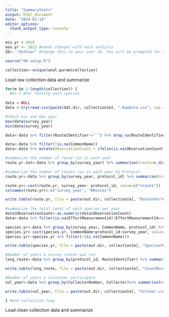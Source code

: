 ```yaml
---
title: "SummaryStats"
output: html_document
date: "2024-03-14"
editor_options: 
  chunk_output_type: console
---
```


```r

min.yr <-2018
max.yr <- 2023 #needs changes with each analysis
ID<- "dethier" #change this to your user ID. You will be prompted for a password. 

source("00-setup.R")

collection<-unique(anal.param$collection)

```

Load raw collection data and summarize

```r

for(m in 1:length(collection)) {
  #m<-1 #for testing each species
  
data <-NULL 
data <-try(read.csv(paste(dat.dir, collection[m], ".RawData.csv", sep = "")), silent = T)

#check min and max year
max(data$survey_year)
min(data$survey_year)

data<-data %>% filter(RouteIdentifier!="`") %>% drop_na(RouteIdentifier)

data<-data %>% filter(!is.na(CommonName))
data<-data %>% mutate(ObservationCount = ifelse(is.na(ObservationCount), 1, ObservationCount))

#summarize the number of route run in each year
route.yr.tot<-data %>% group_by(survey_year) %>% summarise(nroute=n_distinct(RouteIdentifier))

#summarize the number of routes run in each year by Protocol
route.yr<-data %>% group_by(survey_year, protocol_id) %>% summarise(nroute=n_distinct(RouteIdentifier))

route.yr<-cast(route.yr, survey_year~ protocol_id, value=c("nroute"))
colnames(route.yr)<-c("survey_year", "NRoutes")

write.table(route.yr, file = paste(out.dir, collection[m], "RoutesPerYear.csv", sep = ""), row.names = FALSE, append = TRUE, quote = FALSE, sep = ",", col.names = TRUE)
  
#summarize the total count of each species per year
data$ObservationCount<-as.numeric(data$ObservationCount) 
data<-data %>% filter(is.na(EffortMeasurement14)|EffortMeasurement14==0)

species.yr<-data %>% group_by(survey_year, CommonName, protocol_id) %>% summarise(count=sum(ObservationCount))
species.yr<-cast(species.yr, CommonName+protocol_id~survey_year, value="count") 
species.yr<-species.yr %>% filter(!(is.na(CommonName)))

write.table(species.yr, file = paste(out.dir, collection[m], "SpeciesPerYear.csv", sep = ""), row.names = FALSE, append = TRUE, quote = FALSE, sep = ",", col.names = TRUE)

#Number of years a survey routes was run. 
long_route<-data %>% group_by(protocol_id, RouteIdentifier) %>% summarise(min_year = min(survey_year), max_year=max(survey_year), n_year=n_distinct(survey_year)) 

write.table(long_route, file = paste(out.dir, collection[m], "CountRouteYear.csv", sep = ""), row.names = FALSE, append = TRUE, quote = FALSE, sep = ",", col.names = TRUE)

#Number of years a volunteer participate
vol_year<-data %>% group_by(CollectorNumber, Collector)%>% summarise(min_year = min(survey_year), max_year=max(survey_year), n_year=n_distinct(survey_year)) 

write.table(vol_year, file = paste(out.dir, collection[m], "VolYear.csv", sep = ""), row.names = FALSE, append = TRUE, quote = FALSE, sep = ",", col.names = TRUE)

} #end collection loop

```

Load clean collection data and summarize